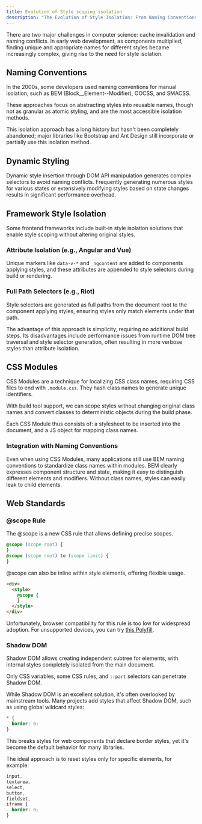 ```yaml
---
title: Evolution of Style scoping isolation
description: "The Evolution of Style Isolation: From Naming Conventions to Web Standards"
---
```


There are two major challenges in computer science: cache invalidation and naming conflicts. In early web development, as components multiplied, finding unique and appropriate names for different styles became increasingly complex, giving rise to the need for style isolation.

## Naming Conventions

In the 2000s, some developers used naming conventions for manual isolation, such as BEM (Block\_\_Element--Modifier), OOCSS, and SMACSS.

These approaches focus on abstracting styles into reusable names, though not as granular as atomic styling, and are the most accessible isolation methods.

This isolation approach has a long history but hasn't been completely abandoned; major libraries like Bootstrap and Ant Design still incorporate or partially use this isolation method.

## Dynamic Styling

Dynamic style insertion through DOM API manipulation generates complex selectors to avoid naming conflicts.
Frequently generating numerous styles for various states or extensively modifying styles based on state changes results in significant performance overhead.

## Framework Style Isolation

Some frontend frameworks include built-in style isolation solutions that enable style scoping without altering original styles.

### Attribute Isolation (e.g., Angular and Vue)

Unique markers like `data-v-*` and `_ngcontent` are added to components applying styles, and these attributes are appended to style selectors during build or rendering.

### Full Path Selectors (e.g., Riot)

Style selectors are generated as full paths from the document root to the component applying styles, ensuring styles only match elements under that path.

The advantage of this approach is simplicity, requiring no additional build steps.
Its disadvantages include performance issues from runtime DOM tree traversal and style selector generation, often resulting in more verbose styles than attribute isolation.

## CSS Modules

CSS Modules are a technique for localizing CSS class names, requiring CSS files to end with `.module.css`. They hash class names to generate unique identifiers.

With build tool support, we can scope styles without changing original class names and convert classes to deterministic objects during the build phase.

Each CSS Module thus consists of: a stylesheet to be inserted into the document, and a JS object for mapping class names.

### Integration with Naming Conventions

Even when using CSS Modules, many applications still use BEM naming conventions to standardize class names within modules.
BEM clearly expresses component structure and state, making it easy to distinguish different elements and modifiers. Without class names, styles can easily leak to child elements.

## Web Standards

### @scope Rule

The @scope is a new CSS rule that allows defining precise scopes.

```css
@scope (scope root) {
}
@scope (scope root) to (scope limit) {
}
```

@scope can also be inline within style elements, offering flexible usage.

```html
<div>
  <style>
    @scope {
    }
  </style>
</div>
```

Unfortunately, browser compatibility for this rule is too low for widespread adoption.
For unsupported devices, you can try [this Polyfill](https://github.com/samthor/scoped).

### Shadow DOM

Shadow DOM allows creating independent subtree for elements, with internal styles completely isolated from the main document.

Only CSS variables, some CSS rules, and `::part` selectors can penetrate Shadow DOM.

While Shadow DOM is an excellent solution, it's often overlooked by mainstream tools.
Many projects add styles that affect Shadow DOM, such as using global wildcard styles:

```css
* {
  border: 0;
}
```

This breaks styles for web components that declare border styles, yet it's become the default behavior for many libraries.

The ideal approach is to reset styles only for specific elements, for example:

```css
input,
textarea,
select,
button,
fieldset,
iframe {
  border: 0;
}
```
